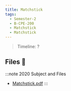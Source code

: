 ```yaml
---
title: Matchstick
tags:
  - Semester-2
  - B-CPE-200
  - Matchstick
  - Matchstick
---
```

> Timeline: ?


## Files 📂

:::note 2020 Subject and Files
- [Matchstick.pdf](https://github.com/Studio-17/Epitech-Subjects/raw/main/Semester-2/B-CPE-200/Matchstick/Matchstick/Matchstick.pdf)
:::

